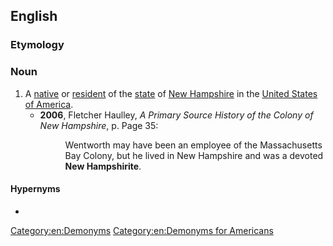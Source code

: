 ==English==

===Etymology===
{{suffix|New Hampshire|ite|lang=en}}

===Noun===
{{en-noun|head=[[new|New]] [[Hampshirite]]|New Hampshirites}}

# A [[native]] or [[resident]] of the [[state]] of [[New Hampshire]] in the [[United States of America]].
#* '''2006''', Fletcher Haulley, ''A Primary Source History of the Colony of New Hampshire'', p. Page 35:
#*: Wentworth may have been an employee of the Massachusetts Bay Colony, but he lived in New Hampshire and was a devoted '''New Hampshirite'''.

====Hypernyms====
* {{l|en|American}}

[[Category:en:Demonyms]]
[[Category:en:Demonyms for Americans]]